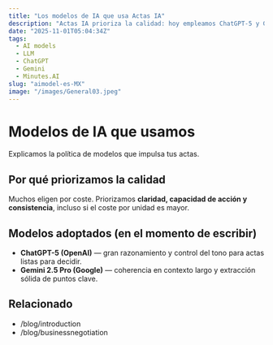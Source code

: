```yaml
---
title: "Los modelos de IA que usa Actas IA"
description: "Actas IA prioriza la calidad: hoy empleamos ChatGPT-5 y Gemini 2.5 Pro."
date: "2025-11-01T05:04:34Z"
tags:
  - AI models
  - LLM
  - ChatGPT
  - Gemini
  - Minutes.AI
slug: "aimodel-es-MX"
image: "/images/General03.jpeg"
---
```


# Modelos de IA que usamos

Explicamos la política de modelos que impulsa tus actas.

## Por qué priorizamos la calidad
Muchos eligen por coste. Priorizamos **claridad, capacidad de acción y consistencia**, incluso si el coste por unidad es mayor.

## Modelos adoptados (en el momento de escribir)
- **ChatGPT-5 (OpenAI)** — gran razonamiento y control del tono para actas listas para decidir.
- **Gemini 2.5 Pro (Google)** — coherencia en contexto largo y extracción sólida de puntos clave.

## Relacionado
- /blog/introduction
- /blog/businessnegotiation
